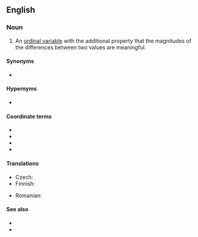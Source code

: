 ==English==

===Noun===
{{en-noun}}

# {{lb|en|statistics}} An [[ordinal variable]] with the additional property that the magnitudes of the differences between two values are meaningful.
{{examples-right|examples=Absolute time:<br>10PM (today) > 8PM (today)<br>'''10PM (today) - 8PM (today) = 2 hours<br>8PM (today) + 2 hours = 10pm (today)'''<br>2PM + 10PM - ''not defined''<br>10PM / 8PM - ''not defined''<br>10PM * 8PM - ''not defined''<br>10PM * 2 hours - ''not defined''}}

====Synonyms====
* {{sense|variable with meaningful differences}} {{l|en|equal-interval variable}}

====Hypernyms====
* {{l|en|cardinal variable}}

====Coordinate terms====
* {{l|en|categorical variable}}
* {{l|en|nominal variable}}
* {{l|en|ordinal variable}}
* {{l|en|ratio variable}}

====Translations====
{{trans-top|variable}}
* Czech: {{t|cs|intervalová proměnná|f}}
* Finnish: {{t|fi|[[välimatka-asteikollinen]] [[muuttuja]]}}
{{trans-mid}}
* Romanian: {{t|ro|variabilă de interval|f}}
{{trans-bottom}}

====See also====
* {{pedialite|Level of measurement}}
* {{l|en|interval scale}}